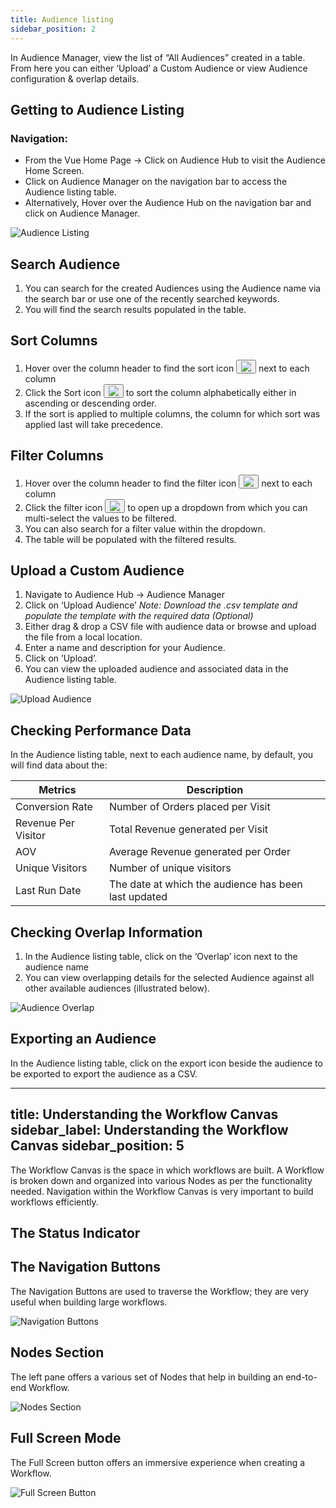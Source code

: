 ```yaml
---
title: Audience listing
sidebar_position: 2
---
```



<head>
  <title>Audience Listing</title>
  <meta name="description" content="" />
</head>

<p>In Audience Manager, view the list of “All Audiences” created in a table. From here you can either ‘Upload’ a Custom Audience or view Audience configuration & overlap details.</p>

<h2>Getting to Audience Listing</h2>

<h3>Navigation:</h3>

<ul>
  <li>From the Vue Home Page -> Click on Audience Hub to visit the Audience Home Screen.</li>
  <li>Click on Audience Manager on the navigation bar to access the Audience listing table.</li>
  <li>Alternatively, Hover over the Audience Hub on the navigation bar and click on Audience Manager.</li>
</ul>

<div className="image-container">
  <img src="https://d1r1e7xjkfj7nz.cloudfront.net/audience1b.png" alt="Audience Listing" title="Audience Listing" />
</div>

<h2>Search Audience</h2>

<ol>
  <li>You can search for the created Audiences using the Audience name via the search bar or use one of the recently searched keywords.</li>
  <li>You will find the search results populated in the table.</li>
</ol>

<h2>Sort Columns</h2>

<ol>
  <li>Hover over the column header to find the sort icon <button style={{border: "none", backgroundColor: "transparent"}}><img src="https://d1r1e7xjkfj7nz.cloudfront.net/Sort.png" /></button> next to each column</li>
  <li>Click the Sort icon <button style={{border: "none", backgroundColor: "transparent"}}><img src="https://d1r1e7xjkfj7nz.cloudfront.net/Sort.png" /></button> to sort the column alphabetically either in ascending or descending order.</li>
  <li>If the sort is applied to multiple columns, the column for which sort was applied last will take precedence.</li>
</ol>

<h2>Filter Columns</h2>

<ol>
  <li>Hover over the column header to find the filter icon <button style={{border: "none", backgroundColor: "transparent"}}><img src="https://d1r1e7xjkfj7nz.cloudfront.net/Filters.png" /></button> next to each column</li>
  <li>Click the filter icon <button style={{border: "none", backgroundColor: "transparent"}}><img src="https://d1r1e7xjkfj7nz.cloudfront.net/Filters.png" /></button> to open up a dropdown from which you can multi-select the values to be filtered.</li>
  <li>You can also search for a filter value within the dropdown.</li>
  <li>The table will be populated with the filtered results.</li>
</ol>

<h2>Upload a Custom Audience</h2>

<ol>
  <li>Navigate to Audience Hub -> Audience Manager</li>
  <li>Click on ‘Upload Audience’ <i>Note: Download the .csv template and populate the template with the required data (Optional)</i></li>
  <li>Either drag & drop a CSV file with audience data or browse and upload the file from a local location.</li>
  <li>Enter a name and description for your Audience.</li>
  <li>Click on ’Upload’.</li>
  <li>You can view the uploaded audience and associated data in the Audience listing table.</li>
</ol>

<div className="image-container">
  <img src="https://d1r1e7xjkfj7nz.cloudfront.net/audience2b.png" alt="Upload Audience" title="Upload Audience" />
</div>

<h2>Checking Performance Data</h2>

<p>In the Audience listing table, next to each audience name, by default, you will find data about the:</p>

<table>
  <thead>
    <tr>
      <th>Metrics</th>
      <th>Description</th>
    </tr>
  </thead>
  <tbody>
    <tr>
      <td>Conversion Rate</td>
      <td>Number of Orders placed per Visit</td>
    </tr>
    <tr>
      <td>Revenue Per Visitor</td>
      <td>Total Revenue generated per Visit</td>
    </tr>
    <tr>
      <td>AOV</td>
      <td>Average Revenue generated per Order</td>
    </tr>
    <tr>
      <td>Unique Visitors</td>
      <td>Number of unique visitors</td>
    </tr>
    <tr>
      <td>Last Run Date</td>
      <td>The date at which the audience has been last updated</td>
    </tr>
  </tbody>
</table>

<h2>Checking Overlap Information</h2>

<ol>
  <li>In the Audience listing table, click on the ‘Overlap’ icon next to the audience name</li>
  <li>You can view overlapping details for the selected Audience against all other available audiences (illustrated below).</li>
</ol>

<div className="image-container">
  <img src="https://d1r1e7xjkfj7nz.cloudfront.net/audience3b.png" alt="Audience Overlap" title="Audience Overlap" />
</div>

<h2>Exporting an Audience</h2>

<p>In the Audience listing table, click on the export icon beside the audience to be exported to export the audience as a CSV.</p>

---

title: Understanding the Workflow Canvas
sidebar_label: Understanding the Workflow Canvas
sidebar_position: 5
---


<head>
  <title>Understanding the Workflow Canvas</title>
  <meta name="description" content="" />
</head>

<p>The Workflow Canvas is the space in which workflows are built. A Workflow is broken down and organized into various Nodes as per the functionality needed. Navigation within the Workflow Canvas is very important to build workflows efficiently.</p>

<h2>The Status Indicator</h2>

<h2>The Navigation Buttons</h2>
<p>The Navigation Buttons are used to traverse the Workflow; they are very useful when building large workflows.</p>
<div className="image-container">
  <img src="https://d1r1e7xjkfj7nz.cloudfront.net/image-20240520-070758.png" alt="Navigation Buttons" title="Navigation Buttons" />
</div>

<h2>Nodes Section</h2>
<p>The left pane offers a various set of Nodes that help in building an end-to-end Workflow.</p>
<div className="image-container">
  <img src="https://d1r1e7xjkfj7nz.cloudfront.net/image-20240520-071051.png" alt="Nodes Section" title="Nodes Section" />
</div>

<h2>Full Screen Mode</h2>
<p>The Full Screen button offers an immersive experience when creating a Workflow.</p>
<div className="image-container">
  <img src="https://d1r1e7xjkfj7nz.cloudfront.net/image-20240520-105137.png" alt="Full Screen Button" title="Full Screen Button" />
</div>
